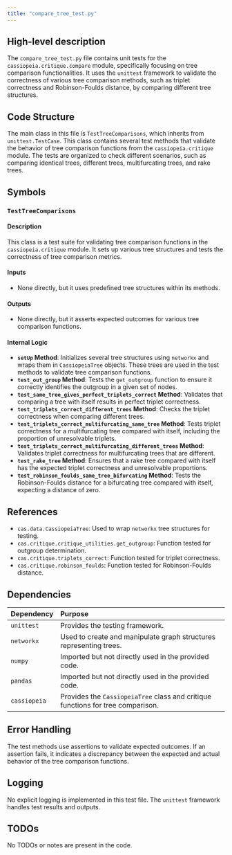 ```yaml
---
title: "compare_tree_test.py"
---
```


## High-level description

The `compare_tree_test.py` file contains unit tests for the `cassiopeia.critique.compare` module, specifically focusing on tree comparison functionalities. It uses the `unittest` framework to validate the correctness of various tree comparison methods, such as triplet correctness and Robinson-Foulds distance, by comparing different tree structures.

## Code Structure

The main class in this file is `TestTreeComparisons`, which inherits from `unittest.TestCase`. This class contains several test methods that validate the behavior of tree comparison functions from the `cassiopeia.critique` module. The tests are organized to check different scenarios, such as comparing identical trees, different trees, multifurcating trees, and rake trees.

## Symbols

### `TestTreeComparisons`
#### Description
This class is a test suite for validating tree comparison functions in the `cassiopeia.critique` module. It sets up various tree structures and tests the correctness of tree comparison metrics.

#### Inputs
- None directly, but it uses predefined tree structures within its methods.

#### Outputs
- None directly, but it asserts expected outcomes for various tree comparison functions.

#### Internal Logic
- **`setUp` Method**: Initializes several tree structures using `networkx` and wraps them in `CassiopeiaTree` objects. These trees are used in the test methods to validate tree comparison functions.
- **`test_out_group` Method**: Tests the `get_outgroup` function to ensure it correctly identifies the outgroup in a given set of nodes.
- **`test_same_tree_gives_perfect_triplets_correct` Method**: Validates that comparing a tree with itself results in perfect triplet correctness.
- **`test_triplets_correct_different_trees` Method**: Checks the triplet correctness when comparing different trees.
- **`test_triplets_correct_multifurcating_same_tree` Method**: Tests triplet correctness for a multifurcating tree compared with itself, including the proportion of unresolvable triplets.
- **`test_triplets_correct_multifurcating_different_trees` Method**: Validates triplet correctness for multifurcating trees that are different.
- **`test_rake_tree` Method**: Ensures that a rake tree compared with itself has the expected triplet correctness and unresolvable proportions.
- **`test_robinson_foulds_same_tree_bifurcating` Method**: Tests the Robinson-Foulds distance for a bifurcating tree compared with itself, expecting a distance of zero.

## References

- `cas.data.CassiopeiaTree`: Used to wrap `networkx` tree structures for testing.
- `cas.critique.critique_utilities.get_outgroup`: Function tested for outgroup determination.
- `cas.critique.triplets_correct`: Function tested for triplet correctness.
- `cas.critique.robinson_foulds`: Function tested for Robinson-Foulds distance.

## Dependencies

| Dependency | Purpose |
|:-----------|:--------|
| `unittest` | Provides the testing framework. |
| `networkx` | Used to create and manipulate graph structures representing trees. |
| `numpy` | Imported but not directly used in the provided code. |
| `pandas` | Imported but not directly used in the provided code. |
| `cassiopeia` | Provides the `CassiopeiaTree` class and critique functions for tree comparison. |

## Error Handling

The test methods use assertions to validate expected outcomes. If an assertion fails, it indicates a discrepancy between the expected and actual behavior of the tree comparison functions.

## Logging

No explicit logging is implemented in this test file. The `unittest` framework handles test results and outputs.

## TODOs

No TODOs or notes are present in the code.